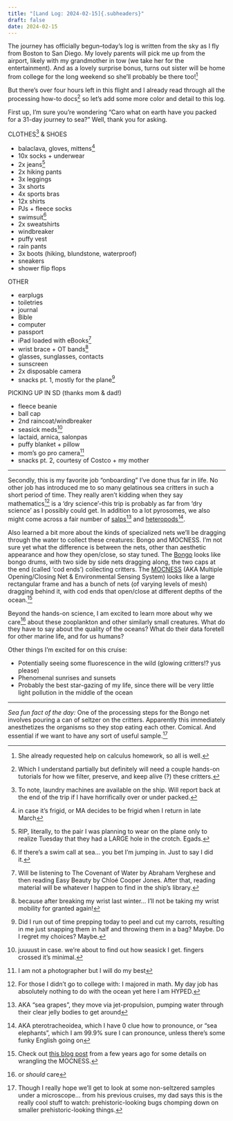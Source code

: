 ```yaml
---
title: "[Land Log: 2024-02-15]{.subheaders}"
draft: false
date: 2024-02-15
---
```


::: {.div .bodyfont}
The journey has officially begun--today's log is written from the sky as I fly from Boston to San Diego. My lovely parents will pick me up from the airport, likely with my grandmother in tow (we take her for the entertainment). And as a lovely surprise bonus, turns out sister will be home from college for the long weekend so she'll probably be there too!^[She already requested help on calculus homework, so all is well.]

But there's over four hours left in this flight and I already read through all the processing how-to docs^[Which I understand partially but definitely will need a couple hands-on tutorials for how we filter, preserve, and keep alive (?) these critters.] so let's add some more color and detail to this log.

First up, I'm sure you're wondering "Caro what on earth have you packed for a 31-day journey to sea?" Well, thank you for asking. 

CLOTHES^[To note, laundry machines are available on the ship. Will report back at the end of the trip if I have horrifically over or under packed.] & SHOES

- balaclava, gloves, mittens^[in case it's frigid, or MA decides to be frigid when I return in late March]
- 10x socks + underwear
- 2x jeans^[RIP, literally, to the pair I was planning to wear on the plane only to realize Tuesday that they had a LARGE hole in the crotch. Egads.]
- 2x hiking pants
- 3x leggings
- 3x shorts
- 4x sports bras
- 12x shirts
- PJs + fleece socks
- swimsuit^[If there's a swim call at sea... you bet I'm jumping in. Just to say I did it.]
- 2x sweatshirts
- windbreaker
- puffy vest
- rain pants
- 3x boots (hiking, blundstone, waterproof)
- sneakers
- shower flip flops

OTHER

- earplugs 
- toiletries
- journal 
- Bible
- computer
- passport
- iPad loaded with eBooks^[Will be listening to The Covenant of Water by Abraham Verghese and then reading Easy Beauty by Chloé Cooper Jones. After that, reading material will be whatever I happen to find in the ship's library.]
- wrist brace + OT bands^[because after breaking my wrist last winter... I'll not be taking my wrist mobility for granted again!]
- glasses, sunglasses, contacts
- sunscreen
- 2x disposable camera
- snacks pt. 1, mostly for the plane^[Did I run out of time prepping today to peel and cut my carrots, resulting in me just snapping them in half and throwing them in a bag? Maybe. Do I regret my choices? Maybe.]
 
PICKING UP IN SD (thanks mom & dad!)</br> 

- fleece beanie
- ball cap 
- 2nd raincoat/windbreaker
- seasick meds^[juuuust in case. we're about to find out how seasick I get. fingers crossed it's minimal.]
- lactaid, arnica, salonpas 
- puffy blanket + pillow
- mom's go pro camera^[I am not a photographer but I will do my best]
- snacks pt. 2, courtesy of Costco + my mother

----

Secondly, this is my favorite job "onboarding" I've done thus far in life. No other job has introduced me to so many gelatinous sea critters in such a short period of time. They really aren't kidding when they say mathematics^[For those I didn't go to college with: I majored in math. My day job has absolutely nothing to do with the ocean yet here I am HYPED.] is a 'dry science'--this trip is probably as far from 'dry science' as I possibly could get. In addition to a lot pyrosomes, we also might come across a fair number of [salps](https://en.wikipedia.org/wiki/Salp)^[AKA "sea grapes", they move via jet-propulsion, pumping water through their clear jelly bodies to get around] and [heteropods](https://en.wikipedia.org/wiki/Pterotracheoidea)^[AKA pterotracheoidea, which I have 0 clue how to pronounce, or "sea elephants", which I am 99.9% sure I can pronounce, unless there's some funky English going on].

Also learned a bit more about the kinds of specialized nets we'll be dragging through the water to collect these creatures: Bongo and MOCNESS. I'm not sure yet what the difference is between the nets, other than aesthetic appearance and how they open/close, so stay tuned. The [Bongo](https://www.whoi.edu/what-we-do/explore/instruments/instruments-sensors-samplers/bongo-paired-zooplankton-net/) looks like bongo drums, with two side by side nets dragging along, the two caps at the end (called 'cod ends') collecting critters. The [MOCNESS](https://en.wikipedia.org/wiki/MOCNESS) (AKA Multiple Opening/Closing Net & Environmental Sensing System) looks like a large rectangular frame and has a bunch of nets (of varying levels of mesh) dragging behind it, with cod ends that open/close at different depths of the ocean.^[Check out [this blog post](https://lternet.edu/stories/cruising-the-ocean-off-california-wrangling-the-mocness-monster/) from a few years ago for some details on wrangling the MOCNESS.]

Beyond the hands-on science, I am excited to learn more about why we care^[or *should* care] about these zooplankton and other similarly small creatures. What do they have to say about the quality of the oceans? What do their data foretell for other marine life, and for us humans?

Other things I'm excited for on this cruise:

- Potentially seeing some fluorescence in the wild (glowing critters!? yus please)
- Phenomenal sunrises and sunsets
- Probably the best star-gazing of my life, since there will be very little light pollution in the middle of the ocean

----
*Sea fun fact of the day:* One of the processing steps for the Bongo net involves pouring a can of seltzer on the critters. Apparently this immediately anesthetizes the organisms so they stop eating each other. Comical. And essential if we want to have any sort of useful sample.^[Though I really hope we'll get to look at some non-seltzered samples under a microscope... from his previous cruises, my dad says this is the really cool stuff to watch: prehistoric-looking bugs chomping down on smaller prehistoric-looking things.]


:::